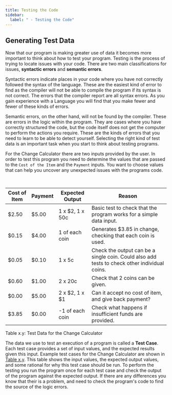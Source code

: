 ```yaml
---
title: Testing the Code
sidebar:
  label: " - Testing the Code"
---
```



## Generating Test Data

Now that our program is making greater use of data it becomes more important to think about how to test your program. Testing is the process of trying to locate issues with your code. There are two main
classifications for issues, **syntactic errors** and **semantic errors**.

Syntactic errors indicate places in your code where you have not correctly followed the syntax of the language. These are the easiest kind of error to find as the compiler will not be able to compile the program if its syntax is not correct. The errors that the compiler report are all syntax errors. As you gain experience with a Language you will find that you make fewer and fewer of these kinds of errors.

Semantic errors, on the other hand, will not be found by the compiler. These are errors in the logic within the program. They are cases where you have correctly structured the code, but the code itself does not get the computer to perform the actions you require. These are the kinds of errors that you need to learn to be able to detect yourself. Selecting the right kind of test data is an important task when you start to think about testing programs.

For the Change Calculator there are two inputs provided by the user. In order to test this program you need to determine the values that are passed to the `Cost of the Item` and the `Payment` inputs. You want to choose values that can help you uncover any unexpected issues with the programs code.

<br/>
<a id="tableTestData"></a>

| Cost of Item | Payment | Expected Output    | Reason |
| ------------ | ------- | ------------------ | ------ |
| \$2.50       | \$5.00  | 1 x \$2, 1 x 50c   | Basic test to check that the program works for a simple data input.
| \$0.15       | \$4.00  | 1 of each coin     |  Generates \$3.85 in change, checking that each coin is used.
| \$0.05       | \$0.10  | 1 x 5c             |  Check the output can be a single coin. Could also add tests to check other individual coins.
| \$0.60       | \$1.00  | 2 x 20c            |  Check that 2 coins can be given.
| \$0.00       | \$5.00  | 2 x \$2, 1 x \$1   |  Can it accept no cost of item, and give back payment?
| \$3.85       | \$0.00  | -1 of each coin    |  Check what happens if insufficient funds are provided.

<div class="caption"><span class="caption-figure-nbr">Table x.y: </span>Test Data for the Change Calculator</div>

The data we use to test an execution of a program is called a **Test Case**. Each test case provides a set of input values, and the expected results given this input. Example test cases for the Change Calculator
are shown in [Table x.y](#tableTestData). This table shows the input values, the expected output values, and some rational for why this test case should be run. To perform the testing you run the program once for each test case and check the output of the program against the expected output. If there are any differences you know that their is a problem, and need to check the program's code to find the source of the logic errors.